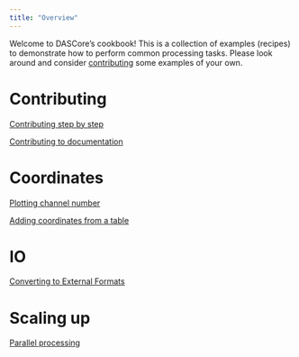 ```yaml
---
title: "Overview"
---
```


Welcome to DASCore's cookbook! This is a collection of examples (recipes) to demonstrate how to perform common processing tasks.
Please look around and consider [contributing](../contributing/contributing.qmd) some examples of your
own.

# Contributing

[Contributing step by step](how_to_contribute.qmd)

[Contributing to documentation](contributing_to_documentation.qmd)

# Coordinates

[Plotting channel number](plotting_channel_number.qmd)

[Adding coordinates from a table](add_spatial_coordinates_to_patch.qmd)

# IO

[Converting to External Formats](external_conversion.qmd)

# Scaling up

[Parallel processing](parallelization.qmd)
